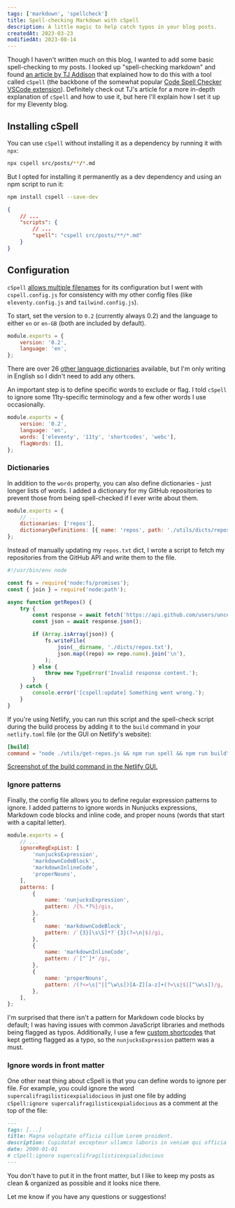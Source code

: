 ```yaml
---
tags: ['markdown', 'spellcheck']
title: Spell-checking Markdown with cSpell
description: A little magic to help catch typos in your blog posts.
createdAt: 2023-03-23
modifiedAt: 2023-08-14
---
```


Though I haven't written much on this blog, I wanted to add some basic spell-checking to my posts. I looked up "spell-checking markdown" and found [an article by TJ Addison](https://tjaddison.com/blog/2021/02/spell-checking-your-markdown-blog-posts-with-cspell/) that explained how to do this with a tool called `cSpell` (the backbone of the somewhat popular [Code Spell Checker VSCode extension](https://marketplace.visualstudio.com/items?itemName=streetsidesoftware.code-spell-checker)). Definitely check out TJ's article for a more in-depth explanation of `cSpell` and how to use it, but here I'll explain how I set it up for my Eleventy blog.

## Installing cSpell

You can use `cSpell` without installing it as a dependency by running it with `npx`:

```sh
npx cspell src/posts/**/*.md
```

But I opted for installing it permanently as a dev dependency and using an npm script to run it:

```sh
npm install cspell --save-dev
```

```json
{
	// ...
	"scripts": {
		// ...
		"spell": "cspell src/posts/**/*.md"
	}
}
```

## Configuration

`cSpell` [allows multiple filenames](http://cspell.org/configuration/#configuration) for its configuration but I went with `cspell.config.js` for consistency with my other config files (like `eleventy.config.js` and `tailwind.config.js`).

To start, set the version to `0.2` (currently always 0.2) and the language to either `en` or `en-GB` (both are included by default).

```js
module.exports = {
	version: '0.2',
	language: 'en',
};
```

There are over 26 [other language dictionaries](https://github.com/streetsidesoftware/cspell-dicts) available, but I'm only writing in English so I didn't need to add any others.

An important step is to define specific words to exclude or flag. I told `cSpell` to ignore some 11ty-specific terminology and a few other words I use occasionally.

```js {4-5}
module.exports = {
	version: '0.2',
	language: 'en',
	words: ['eleventy', '11ty', 'shortcodes', 'webc'],
	flagWords: [],
};
```

### Dictionaries

In addition to the `words` property, you can also define dictionaries - just longer lists of words. I added a dictionary for my GitHub repositories to prevent those from being spell-checked if I ever write about them.

```js
module.exports = {
	// ...
	dictionaries: ['repos'],
	dictionaryDefinitions: [{ name: 'repos', path: './utils/dicts/repos.txt' }],
};
```

Instead of manually updating my `repos.txt` dict, I wrote a script to fetch my repositories from the GitHub API and write them to the file.

```js
#!/usr/bin/env node

const fs = require('node:fs/promises');
const { join } = require('node:path');

async function getRepos() {
	try {
		const response = await fetch('https://api.github.com/users/uncenter/repos');
		const json = await response.json();

		if (Array.isArray(json)) {
			fs.writeFile(
				join(__dirname, './dicts/repos.txt'),
				json.map((repo) => repo.name).join('\n'),
			);
		} else {
			throw new TypeError('Invalid response content.');
		}
	} catch {
		console.error('[cspell:update] Something went wrong.');
	}
}
```

If you're using Netlify, you can run this script and the spell-check script during the build process by adding it to the `build` command in your `netlify.toml` file (or the GUI on Netlify's website):

```toml
[build]
command = "node ./utils/get-repos.js && npm run spell && npm run build"
```

[Screenshot of the build command in the Netlify GUI.](../../images/spellchecking-with-eleventy/netlify-build-command.png)

### Ignore patterns

Finally, the config file allows you to define regular expression patterns to ignore. I added patterns to ignore words in Nunjucks expressions, Markdown code blocks and inline code, and proper nouns (words that start with a capital letter).

```js
module.exports = {
	// ...
	ignoreRegExpList: [
		'nunjucksExpression',
		'markdownCodeBlock',
		'markdownInlineCode',
		'properNouns',
	],
	patterns: [
		{
			name: 'nunjucksExpression',
			pattern: /{%.*?%}/gis,
		},
		{
			name: 'markdownCodeBlock',
			pattern: /`{3}[\s\S]*?`{3}(?=\n|$)/gi,
		},
		{
			name: 'markdownInlineCode',
			pattern: /`[^`]*`/gi,
		},
		{
			name: 'properNouns',
			pattern: /(?<=\s|^|[^\w\s])[A-Z][a-z]+(?=\s|$|[^\w\s])/g,
		},
	],
};
```

I'm surprised that there isn't a pattern for Markdown code blocks by default; I was having issues with common JavaScript libraries and methods being flagged as typos. Additionally, I use a few [custom shortcodes](https://www.11ty.dev/docs/shortcodes/) that kept getting flagged as a typo, so the `nunjucksExpression` pattern was a must.

### Ignore words in front matter

One other neat thing about cSpell is that you can define words to ignore per file. For example, you could ignore the word `supercalifragilisticexpialidocious` in just one file by adding `cSpell:ignore supercalifragilisticexpialidocious` as a comment at the top of the file:

```md
---
tags: [...]
title: Magna voluptate officia cillum Lorem proident.
description: Cupidatat excepteur ullamco laboris in veniam qui officia tempor aliquip et commodo.
date: 2000-01-01
# cSpell:ignore supercalifragilisticexpialidocious
---
```

You don't have to put it in the front matter, but I like to keep my posts as clean & organized as possible and it looks nice there.

Let me know if you have any questions or suggestions!
